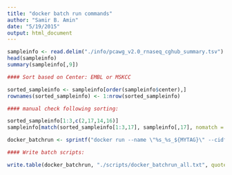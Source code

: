 ```yaml
---
title: "docker batch run commands"
author: "Samir B. Amin"
date: "5/19/2015"
output: html_document
---
```



```r

sampleinfo <- read.delim("./info/pcawg_v2.0_rnaseq_cghub_summary.tsv")
head(sampleinfo)
summary(sampleinfo[,9])

#### Sort based on Center: EMBL or MSKCC

sorted_sampleinfo <- sampleinfo[order(sampleinfo$center),]
rownames(sorted_sampleinfo) <- 1:nrow(sorted_sampleinfo)

#### manual check following sorting:

sorted_sampleinfo[1:3,c(2,17,14,16)]
sampleinfo[match(sorted_sampleinfo[1:3,17], sampleinfo[,17], nomatch = 0),  c(2,17,14,16)]

docker_batchrun <- sprintf("docker run --name \"%s_%s_${MYTAG}\" --cidfile=./logs/%s_%s_${MYTAG}.cidfile -d -v /data/vol2/pcawg14_htseq:/scratch -e MYWORKDIR=/scratch -w=/scratch dyndna/pcawg14_htseq:0.9.2 /bin/bash -c \"source /scratch/set_env/bash_profile && source /scratch/scripts/htseq_docker_run.sh \"%s\" \"%s\" \"%s\" | tee -a /scratch/logs/htseq_docker_brc.log\"", rownames(sorted_sampleinfo), sorted_sampleinfo[,2], rownames(sorted_sampleinfo), sorted_sampleinfo[,2], sorted_sampleinfo[,17], sorted_sampleinfo[,14], sorted_sampleinfo[,16])

#### Write batch scripts:

write.table(docker_batchrun, "./scripts/docker_batchrun_all.txt", quote = F, sep = "\t", row.names = F, col.names = F)

```
